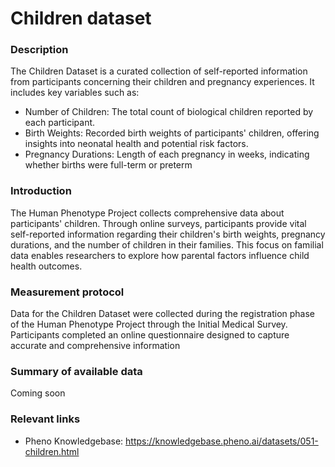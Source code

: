 # Children dataset

### Description
The Children Dataset is a curated collection of self-reported information from participants concerning their children and pregnancy experiences. It includes key variables such as:

* Number of Children: The total count of biological children reported by each participant.
* Birth Weights: Recorded birth weights of participants' children, offering insights into neonatal health and potential risk factors.
* Pregnancy Durations: Length of each pregnancy in weeks, indicating whether births were full-term or preterm

### Introduction
The Human Phenotype Project collects comprehensive data about participants' children. Through online surveys, participants provide vital self-reported information regarding their children's birth weights, pregnancy durations, and the number of children in their families. This focus on familial data enables researchers to explore how parental factors influence child health outcomes.

### Measurement protocol
Data for the Children Dataset were collected during the registration phase of the Human Phenotype Project through the Initial Medical Survey. Participants completed an online questionnaire designed to capture accurate and comprehensive information

### Summary of available data
Coming soon

### Relevant links
* Pheno Knowledgebase: https://knowledgebase.pheno.ai/datasets/051-children.html

